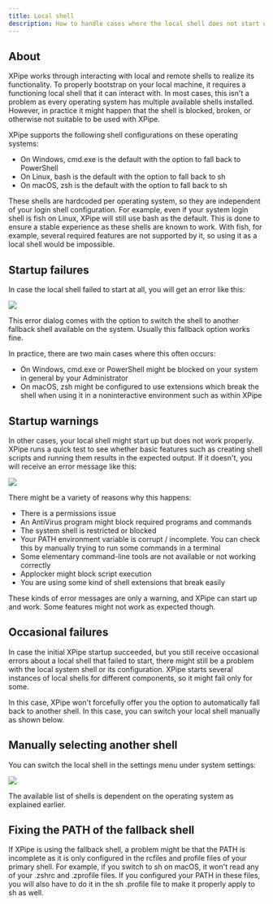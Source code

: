 ```yaml
---
title: Local shell
description: How to handle cases where the local shell does not start up properly
---
```


## About

XPipe works through interacting with local and remote shells to realize its functionality. To properly bootstrap on your local machine, it requires a functioning local shell that it can interact with. In most cases, this isn't a problem as every operating system has multiple available shells installed. However, in practice it might happen that the shell is blocked, broken, or otherwise not suitable to be used with XPipe.

XPipe supports the following shell configurations on these operating systems:
- On Windows, cmd.exe is the default with the option to fall back to PowerShell
- On Linux, bash is the default with the option to fall back to sh
- On macOS, zsh is the default with the option to fall back to sh

These shells are hardcoded per operating system, so they are independent of your login shell configuration. For example, even if your system login shell is fish on Linux, XPipe will still use bash as the default. This is done to ensure a stable experience as these shells are known to work. With fish, for example, several required features are not supported by it, so using it as a local shell would be impossible.

## Startup failures

In case the local shell failed to start at all, you will get an error like this:

![](/images/local-shell-error.png)

This error dialog comes with the option to switch the shell to another fallback shell available on the system. Usually this fallback option works fine.

In practice, there are two main cases where this often occurs:
- On Windows, cmd.exe or PowerShell might be blocked on your system in general by your Administrator
- On macOS, zsh might be configured to use extensions which break the shell when using it in a noninteractive environment such as within XPipe

## Startup warnings

In other cases, your local shell might start up but does not work properly. XPipe runs a quick test to see whether basic features such as creating shell scripts and running them results in the expected output. If it doesn't, you will receive an error message like this:

![](/images/local-shell-warning.png)

There might be a variety of reasons why this happens:

- There is a permissions issue
- An AntiVirus program might block required programs and commands
- The system shell is restricted or blocked
- Your PATH environment variable is corrupt / incomplete. You can check this by manually trying to run some commands in a terminal
- Some elementary command-line tools are not available or not working correctly
- Applocker might block script execution
- You are using some kind of shell extensions that break easily

These kinds of error messages are only a warning, and XPipe can start up and work. Some features might not work as expected though.

## Occasional failures

In case the initial XPipe startup succeeded, but you still receive occasional errors about a local shell that failed to start, there might still be a problem with the local system shell or its configuration. XPipe starts several instances of local shells for different components, so it might fail only for some.

In this case, XPipe won't forcefully offer you the option to automatically fall back to another shell. In this case, you can switch your local shell manually as shown below.

## Manually selecting another shell

You can switch the local shell in the settings menu under system settings:

![](/images/local-shell-settings.png)

The available list of shells is dependent on the operating system as explained earlier.

## Fixing the PATH of the fallback shell

If XPipe is using the fallback shell, a problem might be that the PATH is incomplete as it is only configured in the rcfiles and profile files of your primary shell. For example, if you switch to sh on macOS, it won't read any of your .zshrc and .zprofile files. If you configured your PATH in these files, you will also have to do it in the sh .profile file to make it properly apply to sh as well.

